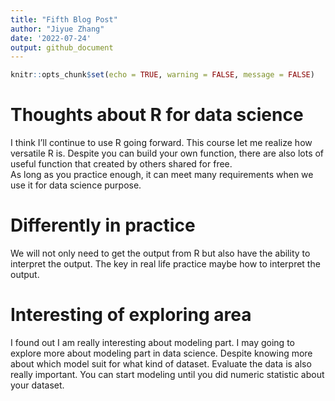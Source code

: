 ```yaml
---
title: "Fifth Blog Post"
author: "Jiyue Zhang"
date: '2022-07-24'
output: github_document
---
```


```r
knitr::opts_chunk$set(echo = TRUE, warning = FALSE, message = FALSE)
```

# Thoughts about R for data science 
I think I'll continue to use R going forward. This course let me realize how versatile R is. 
Despite you can build your own function, there are also lots of useful function that created by others shared for free.  
As long as you practice enough, it can meet many requirements when we use it for data science purpose. 

# Differently in practice
We will not only need to get the output from R but also have the ability to interpret the output.
The key in real life practice maybe how to interpret the output.

# Interesting of exploring area
I found out I am really interesting about modeling part. 
I may going to explore more about modeling part in data science.
Despite knowing more about which model suit for what kind of dataset. 
Evaluate the data is also really important. You can start modeling until you did numeric statistic about your dataset. 


